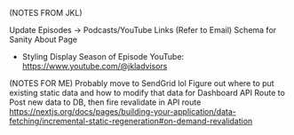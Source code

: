 (NOTES FROM JKL)

Update Episodes  -> Podcasts/YouTube Links (Refer to Email)
Schema for Sanity
About Page
- Styling
Display Season of Episode
YouTube: https://www.youtube.com/@jkladvisors


(NOTES FOR ME)
Probably move to SendGrid lol
Figure out where to put existing static data and how to modify that data for Dashboard
API Route to Post new data to DB, then fire revalidate in API route
https://nextjs.org/docs/pages/building-your-application/data-fetching/incremental-static-regeneration#on-demand-revalidation